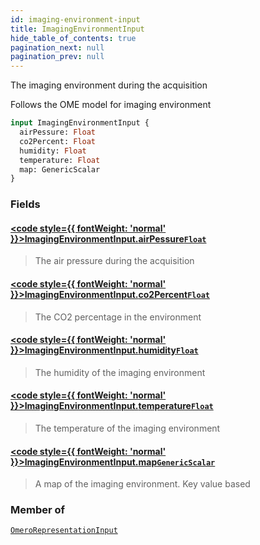 ```yaml
---
id: imaging-environment-input
title: ImagingEnvironmentInput
hide_table_of_contents: true
pagination_next: null
pagination_prev: null
---
```








The imaging environment during the acquisition 

Follows the OME model for imaging environment

```graphql
input ImagingEnvironmentInput {
  airPessure: Float
  co2Percent: Float
  humidity: Float
  temperature: Float
  map: GenericScalar
}
```


### Fields

#### [<code style={{ fontWeight: 'normal' }}>ImagingEnvironmentInput.<b>airPessure</b></code>](#)<Bullet />[`Float`](/docs/schemas/mikro/scalars/float) <Badge class="secondary" text="scalar"/>
> The air pressure during the acquisition
> 

#### [<code style={{ fontWeight: 'normal' }}>ImagingEnvironmentInput.<b>co2Percent</b></code>](#)<Bullet />[`Float`](/docs/schemas/mikro/scalars/float) <Badge class="secondary" text="scalar"/>
> The CO2 percentage in the environment
> 

#### [<code style={{ fontWeight: 'normal' }}>ImagingEnvironmentInput.<b>humidity</b></code>](#)<Bullet />[`Float`](/docs/schemas/mikro/scalars/float) <Badge class="secondary" text="scalar"/>
> The humidity of the imaging environment
> 

#### [<code style={{ fontWeight: 'normal' }}>ImagingEnvironmentInput.<b>temperature</b></code>](#)<Bullet />[`Float`](/docs/schemas/mikro/scalars/float) <Badge class="secondary" text="scalar"/>
> The temperature of the imaging environment
> 

#### [<code style={{ fontWeight: 'normal' }}>ImagingEnvironmentInput.<b>map</b></code>](#)<Bullet />[`GenericScalar`](/docs/schemas/mikro/scalars/generic-scalar) <Badge class="secondary" text="scalar"/>
> A map of the imaging environment. Key value based
> 



### Member of

[`OmeroRepresentationInput`](/docs/schemas/mikro/inputs/omero-representation-input)  <Badge class="secondary" text="input"/>



